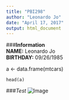 ```yaml
---
title: "PBI298"
author: "Leonardo Jo"
date: "April 17, 2017"
output: html_document
---
```


###**Information**  
**NAME:** Leonardo Jo  
**BIRTHDAY:** 09/26/1985   

a <- data.frame(mtcars)


```
head(a)
```



###_Test_
![Image](https://upload.wikimedia.org/wikipedia/commons/thumb/6/6c/Star_Wars_Logo.svg/1280px-Star_Wars_Logo.svg.png)



